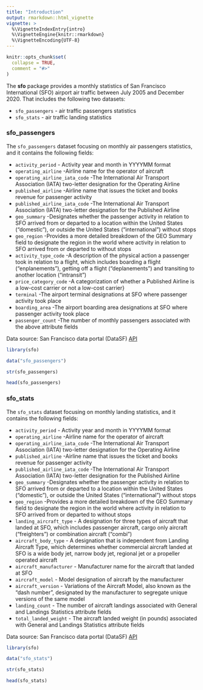 ```yaml
---
title: "Introduction"
output: rmarkdown::html_vignette
vignette: >
  %\VignetteIndexEntry{intro}
  %\VignetteEngine{knitr::rmarkdown}
  %\VignetteEncoding{UTF-8}
---
```


```r
knitr::opts_chunk$set(
  collapse = TRUE,
  comment = "#>"
)
```

The **sfo** package provides a monthly statistics of San Francisco International (SFO) airport air traffic between July 2005 and December 2020. That includes the following two datasets:

* `sfo_passengers` - air traffic passengers statistics
* `sfo_stats` - air traffic landing statistics

### sfo_passengers

The `sfo_passengers` dataset focusing on monthly air passengers statistics, and it contains the following fields:

-   `activity_period` - Activity year and month in YYYYMM format
-   `operating_airline` -Airline name for the operator of aircraft
-   `operating_airline_iata_code` -The International Air Transport Association (IATA) two-letter designation for the Operating Airline
-   `published_airline` -Airline name that issues the ticket and books revenue for passenger activity
-   `published_airline_iata_code` -The International Air Transport Association (IATA) two-letter designation for the Published Airline
-   `geo_summary` -Designates whether the passenger activity in relation to SFO arrived from or departed to a location within the United States ("domestic"), or outside the United States ("international") without stops
-   `geo_region` -Provides a more detailed breakdown of the GEO Summary field to designate the region in the world where activity in relation to SFO arrived from or departed to without stops
-   `activity_type_code` -A description of the physical action a passenger took in relation to a flight, which includes boarding a flight ("enplanements"), getting off a flight ("deplanements") and transiting to another location ("intransit")
-   `price_category_code` -A categorization of whether a Published Airline is a low-cost carrier or not a low-cost carrier}
-   `terminal` -The airport terminal designations at SFO where passenger activity took place
-   `boarding_area` -The airport boarding area designations at SFO where passenger activity took place
-   `passenger_count` -The number of monthly passengers associated with the above attribute fields

Data source: San Francisco data portal (DataSF) [API](https://data.sfgov.org/Transportation/Air-Traffic-Passenger-Statistics/rkru-6vcg)

```r
library(sfo)

data("sfo_passengers")

str(sfo_passengers)

head(sfo_passengers)

```


### sfo_stats

The `sfo_stats` dataset focusing on monthly landing statistics, and it contains the following fields:

-   `activity_period` - Activity year and month in YYYYMM format
-   `operating_airline` -Airline name for the operator of aircraft
-   `operating_airline_iata_code` -The International Air Transport Association (IATA) two-letter designation for the Operating Airline
-   `published_airline` -Airline name that issues the ticket and books revenue for passenger activity
-   `published_airline_iata_code` -The International Air Transport Association (IATA) two-letter designation for the Published Airline
-   `geo_summary` -Designates whether the passenger activity in relation to SFO arrived from or departed to a location within the United States ("domestic"), or outside the United States ("international") without stops
-   `geo_region` -Provides a more detailed breakdown of the GEO Summary field to designate the region in the world where activity in relation to SFO arrived from or departed to without stops
- `landing_aircraft_type` - A designation for three types of aircraft that landed at SFO, which includes passenger aircraft, cargo only aircraft (“freighters”) or combination aircraft (“combi”)
- `aircraft_body_type` - A designation that is independent from Landing Aircraft Type, which determines whether commercial aircraft landed at SFO is a wide body jet, narrow body jet, regional jet or a propeller operated aircraft
- `aircraft_manufacturer` - Manufacturer name for the aircraft that landed at SFO
- `aircraft_model` - Model designation of aircraft by the manufacturer
- `aircraft_version` - Variations of the Aircraft Model, also known as the “dash number”, designated by the manufacturer to segregate unique versions of the same model
- `landing_count` - The number of aircraft landings associated with General and Landings Statistics attribute fields
- `total_landed_weight` - The aircraft landed weight (in pounds) associated with General and Landings Statistics attribute fields


Data source: San Francisco data portal (DataSF) [API](https://data.sfgov.org/Transportation/Air-Traffic-Landings-Statistics/fpux-q53t)

```r
library(sfo)

data("sfo_stats")

str(sfo_stats)

head(sfo_stats)

```
